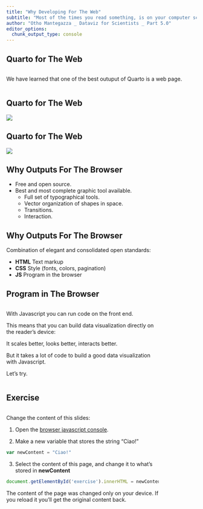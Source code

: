 ```yaml
---
title: "Why Developing For The Web"
subtitle: "Most of the times you read something, is on your computer screen, more often than not, in your browser."
author: "Otho Mantegazza _ Dataviz for Scientists _ Part 5.0"
editor_options: 
  chunk_output_type: console
---
```


## Quarto for The Web


::: {.column width="80%}

We have learned that one of the best outuput of Quarto is a web page.

:::

## Quarto for The Web

![](img/markdown-to-html.jpg)

## Quarto for The Web

![](img/md-html-js.jpg)

## Why Outputs For The Browser

- Free and open source.
- Best and most complete graphic tool available.
  - Full set of typographical tools.
  - Vector organization of shapes in space.
  - Transitions.
  - Interaction.

## Why Outputs For The Browser

Combination of elegant and consolidated open standards:

- **HTML** Text markup
- **CSS** Style (fonts, colors, pagination)
- **JS** Program in the browser

## Program in The Browser

::: {.column width=80%}

With Javascript you can run code on the front end.

This means that you can build data visualization directly on the reader's device:

It scales better, looks better, interacts better.

But it takes a lot of code to build a good data visualization with Javascript.

Let's try.

:::

## Exercise

::: {.column width="80%"}

Change the content of this slides:

1. Open the [browser javascript console](https://firefox-source-docs.mozilla.org/devtools-user/).

2. Make a new variable that stores the string "Ciao!"

```js
var newContent = "Ciao!"
```

3. Select the content of this page, and change it to what's stored in **newContent** 

```js
document.getElementById('exercise').innerHTML = newContent
```

The content of the page was changed only on your device. If you reload it you'll get the original content back.

:::
